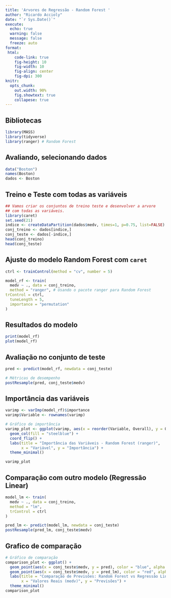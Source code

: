 ```yaml
---
title: 'Arvores de Regressão - Random Forest '
author: "Ricardo Accioly"
date: "`r Sys.Date()`"
execute: 
  echo: true
  warning: false
  message: false
  freeze: auto
format:
 html:
    code-link: true
    fig-height: 10
    fig-width: 10
    fig-align: center
    fig-dpi: 300
knitr: 
  opts_chunk: 
    out.width: 90%
    fig.showtext: true
    collapese: true
---
```


## Bibliotecas

```r
library(MASS)
library(tidyverse)
library(ranger) # Random Forest
```

## Avaliando, selecionando dados

```r
data("Boston")
names(Boston)
dados <- Boston 
```

## Treino e Teste com todas as variáveis

```r
## Vamos criar os conjuntos de treino teste e desenvolver a arvore 
## com todas as variáveis.
library(caret)
set.seed(21)
indice <- createDataPartition(dados$medv, times=1, p=0.75, list=FALSE)
conj_treino <- dados[indice,]
conj_teste <- dados[-indice,]
head(conj_treino)
head(conj_teste)
```

## Ajuste do modelo Random Forest com `caret`

```r
ctrl <- trainControl(method = "cv", number = 5)

model_rf <- train(
  medv ~ ., data = conj_treino,
  method = "ranger", # Usando o pacote ranger para Random Forest
trControl = ctrl,
  tuneLength = 5,
  importance = "permutation"
)
```

## Resultados do modelo

```r
print(model_rf)
plot(model_rf)
```

## Avaliação no conjunto de teste

```r
pred <- predict(model_rf, newdata = conj_teste)

# Métricas de desempenho
postResample(pred, conj_teste$medv)
```

## Importância das variáveis

```r
varimp <- varImp(model_rf)$importance
varimp$Variable <- rownames(varimp)

# Gráfico de importância
varimp_plot <- ggplot(varimp, aes(x = reorder(Variable, Overall), y = Overall)) +
  geom_col(fill = "steelblue") +
  coord_flip() +
  labs(title = "Importância das Variáveis - Random Forest (ranger)",
       x = "Variável", y = "Importância") +
  theme_minimal()

varimp_plot
```

## Comparação com outro modelo (Regressão Linear)

```r
model_lm <- train(
  medv ~ ., data = conj_treino,
  method = "lm",
  trControl = ctrl
)

pred_lm <- predict(model_lm, newdata = conj_teste)
postResample(pred_lm, conj_teste$medv)
```

## Grafico de comparação

```r
# Gráfico de comparação
comparison_plot <- ggplot() +
  geom_point(aes(x = conj_teste$medv, y = pred), color = "blue", alpha = 0.5) +
  geom_point(aes(x = conj_teste$medv, y = pred_lm), color = "red", alpha = 0.5) +
  labs(title = "Comparação de Previsões: Random Forest vs Regressão Linear",
       x = "Valores Reais (medv)", y = "Previsões") +
  theme_minimal()
comparison_plot

```
